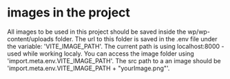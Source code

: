 # images in the project

All images to be used in this project should be saved inside the wp/wp-content/uploads folder.
The url to this folder is saved in the .env file under the variable: 'VITE_IMAGE_PATH'.
The current path is using localhost:8000 - used while working localy.
You can access the image folder using 'import.meta.env.VITE_IMAGE_PATH'.
The src path to a an image should be 'import.meta.env.VITE_IMAGE_PATH + "yourImage.png"'.

